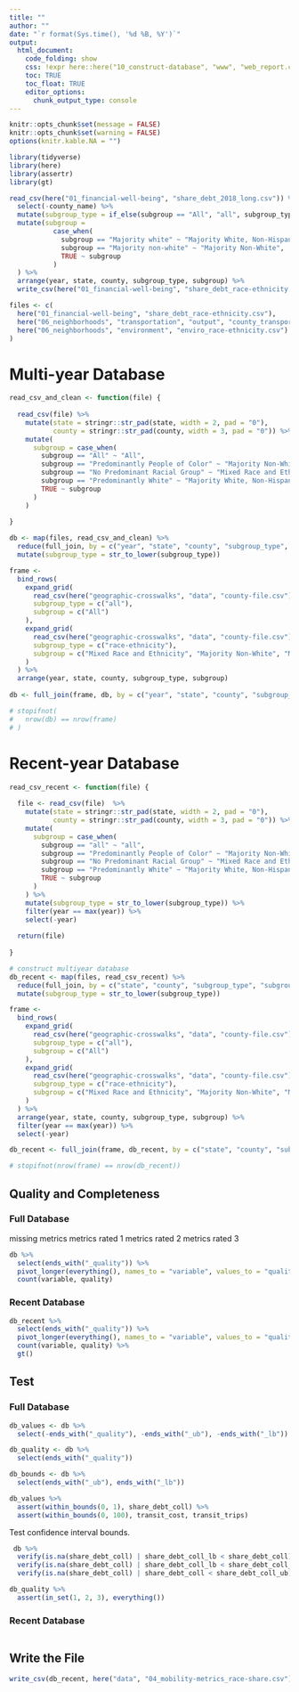 ```yaml
---
title: ""
author: ""
date: "`r format(Sys.time(), '%d %B, %Y')`"
output:
  html_document:
    code_folding: show
    css: !expr here::here("10_construct-database", "www", "web_report.css")
    toc: TRUE
    toc_float: TRUE
    editor_options: 
      chunk_output_type: console
---
```


<style>
@import url('https://fonts.googleapis.com/css?family=Lato&display=swap');
</style>

<link rel="stylesheet" href="//fonts.googleapis.com/css?family=Lato" />

```r
knitr::opts_chunk$set(message = FALSE)
knitr::opts_chunk$set(warning = FALSE)
options(knitr.kable.NA = "")

```

```r
library(tidyverse)
library(here)
library(assertr)
library(gt)

```

```r
read_csv(here("01_financial-well-being", "share_debt_2018_long.csv")) %>%
  select(-county_name) %>%
  mutate(subgroup_type = if_else(subgroup == "All", "all", subgroup_type)) %>%
  mutate(subgroup = 
           case_when(
             subgroup == "Majority white" ~ "Majority White, Non-Hispanic",
             subgroup == "Majority non-white" ~ "Majority Non-White",
             TRUE ~ subgroup
           )
  ) %>%
  arrange(year, state, county, subgroup_type, subgroup) %>%
  write_csv(here("01_financial-well-being", "share_debt_race-ethnicity.csv"))

```

```r
files <- c(
  here("01_financial-well-being", "share_debt_race-ethnicity.csv"),
  here("06_neighborhoods", "transportation", "output", "county_transport_stats_by_race_final.csv"),
  here("06_neighborhoods", "environment", "enviro_race-ethnicity.csv")
)

```

# Multi-year Database

```r
read_csv_and_clean <- function(file) {
  
  read_csv(file) %>%
    mutate(state = stringr::str_pad(state, width = 2, pad = "0"),
           county = stringr::str_pad(county, width = 3, pad = "0")) %>%
    mutate(
      subgroup = case_when(
        subgroup == "All" ~ "All",
        subgroup == "Predominantly People of Color" ~ "Majority Non-White", 
        subgroup == "No Predominant Racial Group" ~ "Mixed Race and Ethnicity",
        subgroup == "Predominantly White" ~ "Majority White, Non-Hispanic",
        TRUE ~ subgroup
      )
    )
  
}

db <- map(files, read_csv_and_clean) %>%
  reduce(full_join, by = c("year", "state", "county", "subgroup_type", "subgroup")) %>%
  mutate(subgroup_type = str_to_lower(subgroup_type))

frame <- 
  bind_rows(
    expand_grid(
      read_csv(here("geographic-crosswalks", "data", "county-file.csv")),
      subgroup_type = c("all"),
      subgroup = c("All")
    ),
    expand_grid(
      read_csv(here("geographic-crosswalks", "data", "county-file.csv")),
      subgroup_type = c("race-ethnicity"),
      subgroup = c("Mixed Race and Ethnicity", "Majority Non-White", "Majority White, Non-Hispanic")
    )
  ) %>%
  arrange(year, state, county, subgroup_type, subgroup)
  
db <- full_join(frame, db, by = c("year", "state", "county", "subgroup_type", "subgroup"))

# stopifnot(
#   nrow(db) == nrow(frame)
# )

```

# Recent-year Database

```r
read_csv_recent <- function(file) {
  
  file <- read_csv(file)  %>%
    mutate(state = stringr::str_pad(state, width = 2, pad = "0"),
           county = stringr::str_pad(county, width = 3, pad = "0")) %>%
    mutate(
      subgroup = case_when(
        subgroup == "all" ~ "all",
        subgroup == "Predominantly People of Color" ~ "Majority Non-White", 
        subgroup == "No Predominant Racial Group" ~ "Mixed Race and Ethnicity",
        subgroup == "Predominantly White" ~ "Majority White, Non-Hispanic",
        TRUE ~ subgroup
      )
    ) %>%
    mutate(subgroup_type = str_to_lower(subgroup_type)) %>%
    filter(year == max(year)) %>%
    select(-year)
  
  return(file)
  
}

# construct multiyear database
db_recent <- map(files, read_csv_recent) %>%
  reduce(full_join, by = c("state", "county", "subgroup_type", "subgroup")) %>%
  mutate(subgroup_type = str_to_lower(subgroup_type))

frame <- 
  bind_rows(
    expand_grid(
      read_csv(here("geographic-crosswalks", "data", "county-file.csv")),
      subgroup_type = c("all"),
      subgroup = c("All")
    ),
    expand_grid(
      read_csv(here("geographic-crosswalks", "data", "county-file.csv")),
      subgroup_type = c("race-ethnicity"),
      subgroup = c("Mixed Race and Ethnicity", "Majority Non-White", "Majority White, Non-Hispanic")
    )
  ) %>%
  arrange(year, state, county, subgroup_type, subgroup) %>%
  filter(year == max(year)) %>%
  select(-year)

db_recent <- full_join(frame, db_recent, by = c("state", "county", "subgroup_type", "subgroup"))

# stopifnot(nrow(frame) == nrow(db_recent))

```

## Quality and Completeness

### Full Database

missing metrics
metrics rated 1
metrics rated 2
metrics rated 3

```r
db %>%
  select(ends_with("_quality")) %>%
  pivot_longer(everything(), names_to = "variable", values_to = "quality") %>%
  count(variable, quality)

```

### Recent Database

```r
db_recent %>%
  select(ends_with("_quality")) %>%
  pivot_longer(everything(), names_to = "variable", values_to = "quality") %>%
  count(variable, quality) %>%
  gt()

```

## Test

### Full Database

```r
db_values <- db %>%
  select(-ends_with("_quality"), -ends_with("_ub"), -ends_with("_lb"))

db_quality <- db %>%
  select(ends_with("_quality"))

db_bounds <- db %>%
  select(ends_with("_ub"), ends_with("_lb"))

```

```r

db_values %>%
  assert(within_bounds(0, 1), share_debt_coll) %>%
  assert(within_bounds(0, 100), transit_cost, transit_trips)

```

Test confidence interval bounds. 

```r
 db %>%
  verify(is.na(share_debt_coll) | share_debt_coll_lb < share_debt_coll) %>%
  verify(is.na(share_debt_coll) | share_debt_coll_lb < share_debt_coll_ub) %>%
  verify(is.na(share_debt_coll) | share_debt_coll < share_debt_coll_ub)

```

```r

db_quality %>%
  assert(in_set(1, 2, 3), everything())

```

### Recent Database

```r




```

## Write the File

```r
write_csv(db_recent, here("data", "04_mobility-metrics_race-share.csv"))

```
